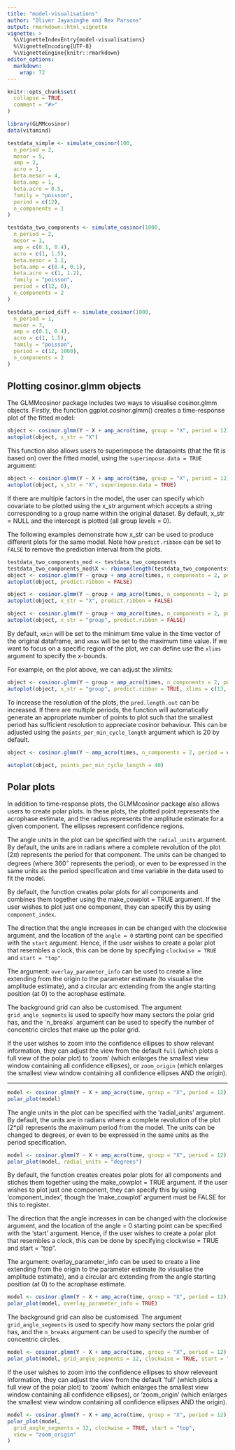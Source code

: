 ```yaml
---
title: "model-visualisations"
author: "Oliver Jayasinghe and Rex Parsons"
output: rmarkdown::html_vignette
vignette: >
  %\VignetteIndexEntry{model-visualisations}
  %\VignetteEncoding{UTF-8}
  %\VignetteEngine{knitr::rmarkdown}
editor_options: 
  markdown: 
    wrap: 72
---
```


```r
knitr::opts_chunk$set(
  collapse = TRUE,
  comment = "#>"
)
```

```r
library(GLMMcosinor)
data(vitamind)

testdata_simple <- simulate_cosinor(100,
  n_period = 2,
  mesor = 5,
  amp = 2,
  acro = 1,
  beta.mesor = 4,
  beta.amp = 1,
  beta.acro = 0.5,
  family = "poisson",
  period = c(12),
  n_components = 1
)

testdata_two_components <- simulate_cosinor(1000,
  n_period = 2,
  mesor = 1,
  amp = c(0.1, 0.4),
  acro = c(1, 1.5),
  beta.mesor = 1.1,
  beta.amp = c(0.4, 0.1),
  beta.acro = c(1, 1.2),
  family = "poisson",
  period = c(12, 6),
  n_components = 2
)

testdata_period_diff <- simulate_cosinor(1000,
  n_period = 1,
  mesor = 7,
  amp = c(0.1, 0.4),
  acro = c(1, 1.5),
  family = "poisson",
  period = c(12, 1000),
  n_components = 2
)
```

## Plotting cosinor.glmm objects

The GLMMcosinor package includes two ways to visualise cosinor.glmm
objects. Firstly, the function ggplot.cosinor.glmm() creates a
time-response plot of the fitted model:

```r
object <- cosinor.glmm(Y ~ X + amp_acro(time, group = "X", period = 12), data = vitamind)
autoplot(object, x_str = "X")
```

This function also allows users to superimpose the datapoints (that the
fit is based on) over the fitted model, using the
`superimpose.data = TRUE` argument:

```r
object <- cosinor.glmm(Y ~ X + amp_acro(time, group = "X", period = 12), data = vitamind)
autoplot(object, x_str = "X", superimpose.data = TRUE)
```

If there are multiple factors in the model, the user can specify which
covariate to be plotted using the x_str argument which accepts a string
corresponding to a group name within the original dataset. By default,
x_str = NULL and the intercept is plotted (all group levels = 0).

The following examples demonstrate how x_str can be used to produce
different plots for the same model. Note how `predict.ribbon` can be set
to `FALSE` to remove the prediction interval from the plots.

```r

testdata_two_components_mod <- testdata_two_components
testdata_two_components_mod$X <- rbinom(length(testdata_two_components$group), 2, prob = 0.5)
object <- cosinor.glmm(Y ~ group + amp_acro(times, n_components = 2, period = c(12, 6), group = c("group", "X")), data = testdata_two_components_mod, family = poisson())
autoplot(object, predict.ribbon = FALSE)
```

```r
object <- cosinor.glmm(Y ~ group + amp_acro(times, n_components = 2, period = c(12, 6), group = c("group", "X")), data = testdata_two_components_mod, family = poisson())
autoplot(object, x_str = "X", predict.ribbon = FALSE)
```

```r
object <- cosinor.glmm(Y ~ group + amp_acro(times, n_components = 2, period = c(12, 6), group = c("group", "X")), data = testdata_two_components_mod, family = poisson())
autoplot(object, x_str = "group", predict.ribbon = FALSE)
```

By default, `xmin` will be set to the minimum time value in the time
vector of the original dataframe, and `xmax` will be set to the maximum
time value. If we want to focus on a specific region of the plot, we can
define use the `xlims` argument to specify the x-bounds.

For example, on the plot above, we can adjust the xlimits:

```r
object <- cosinor.glmm(Y ~ group + amp_acro(times, n_components = 2, period = c(12, 6), group = c("group", "X")), data = testdata_two_components_mod, family = poisson())
autoplot(object, x_str = "group", predict.ribbon = TRUE, xlims = c(13, 15))
```

To increase the resolution of the plots, the `pred.length.out` can be
increased. If there are multiple periods, the function will
automatically generate an appropriate number of points to plot such that
the smallest period has sufficient resolution to appreciate cosinor
behaviour. This can be adjusted using the `points_per_min_cycle_length`
argument which is 20 by default.

```r
object <- cosinor.glmm(Y ~ amp_acro(times, n_components = 2, period = c(12, 1000)), data = testdata_period_diff, family = poisson())

autoplot(object, points_per_min_cycle_length = 40)
```

## Polar plots

In addition to time-response plots, the GLMMcosinor package also allows
users to create polar plots. In these plots, the plotted point
represents the acrophase estimate, and the radius represents the
amplitude estimate for a given component. The ellipses represent
confidence regions.

The angle units in the plot can be specified with the `radial_units`
argument. By default, the units are in radians where a complete
revolution of the plot $(2\pi)$ represents the period for that
component. The units can be changed to degrees (where $360^\circ$
represents the period), or even to be expressed in the same units as the
period specification and time variable in the data used to fit the
model.

By default, the function creates polar plots for all components and
combines them together using the make_cowplot = TRUE argument. If the
user wishes to plot just one component, they can specify this by using
`component_index`.

The direction that the angle increases in can be changed with the
clockwise argument, and the location of the `angle = 0` starting point
can be specified with the `start` argument. Hence, if the user wishes to
create a polar plot that resembles a clock, this can be done by
specifying `clockwise = TRUE` and `start = "top"`.

The argument: `overlay_parameter_info` can be used to create a line
extending from the origin to the parameter estimate (to visualise the
amplitude estimate), and a circular arc extending from the angle
starting position (at 0) to the acrophase estimate.

The background grid can also be customised. The argument
`grid_angle_segments` is used to specify how many sectors the polar grid
has, and the \`n_breaks\` argument can be used to specify the number of
concentric circles that make up the polar grid.

If the user wishes to zoom into the confidence ellipses to show relevant
information, they can adjust the view from the default `full` (which
plots a full view of the polar plot) to 'zoom' (which enlarges the
smallest view window containing all confidence ellipses), or
`zoom_origin` (which enlarges the smallest view window containing all
confidence ellipses AND the origin).

------------------------------------------------------------------------

```r
model <- cosinor.glmm(Y ~ X + amp_acro(time, group = "X", period = 12), data = vitamind)
polar_plot(model)
```

The angle units in the plot can be specified with the 'radial_units'
argument. By default, the units are in radians where a complete
revolution of the plot (2\*pi) represents the maximum period from the
model. The units can be changed to degrees, or even to be expressed in
the same units as the period specification.

```r
model <- cosinor.glmm(Y ~ X + amp_acro(time, group = "X", period = 12), data = vitamind)
polar_plot(model, radial_units = "degrees")
```

By default, the function creates creates polar plots for all components
and stiches them together using the make_cowplot = TRUE argument. If the
user wishes to plot just one component, they can specify this by using
'component_index', though the 'make_cowplot' argument must be FALSE for
this to register.

The direction that the angle increases in can be changed with the
clockwise argument, and the location of the angle = 0 starting point can
be specified with the 'start' argument. Hence, if the user wishes to
create a polar plot that resembles a clock, this can be done by
specifying clockwise = TRUE and start = "top".

The argument: overlay_parameter_info can be used to create a line
extending from the origin to the parameter estimate (to visualise the
amplitude estimate), and a circular arc extending from the angle
starting position (at 0) to the acrophase estimate.

```r
model <- cosinor.glmm(Y ~ X + amp_acro(time, group = "X", period = 12), data = vitamind)
polar_plot(model, overlay_parameter_info = TRUE)
```

The background grid can also be customised. The argument
`grid_angle_segments` is used to specify how many sectors the polar grid
has, and the `n_breaks` argument can be used to specify the number of
concentric circles.

```r
model <- cosinor.glmm(Y ~ X + amp_acro(time, group = "X", period = 12), data = vitamind)
polar_plot(model, grid_angle_segments = 12, clockwise = TRUE, start = "top", n_breaks = 5)
```

If the user wishes to zoom into the confidence ellipses to show
releveant information, they can adjust the view from the default 'full'
(which plots a full view of the polar plot) to 'zoom' (which enlarges
the smallest view window containing all confidence ellipses), or
'zoom_origin' (which enlarges the smallest view window containing all
confidence ellipses AND the origin).

```r
model <- cosinor.glmm(Y ~ X + amp_acro(time, group = "X", period = 12), data = vitamind)
polar_plot(model,
  grid_angle_segments = 12, clockwise = TRUE, start = "top",
  view = "zoom_origin"
)
```
